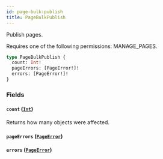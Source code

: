 ```yaml
---
id: page-bulk-publish
title: PageBulkPublish
---
```



Publish pages. 

Requires one of the following permissions: MANAGE_PAGES.

```graphql
type PageBulkPublish {
  count: Int!
  pageErrors: [PageError!]!
  errors: [PageError!]!
}
```


### Fields

#### `count` ([`Int`](../../../developer/api-reference/scalars/int))

Returns how many objects were affected.


#### `pageErrors` ([`PageError`](../../../developer/api-reference/objects/page-error))




#### `errors` ([`PageError`](../../../developer/api-reference/objects/page-error))






